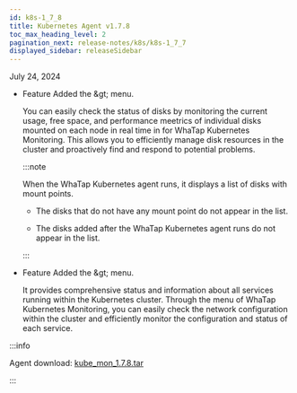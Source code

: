 ```yaml
---
id: k8s-1_7_8
title: Kubernetes Agent v1.7.8
toc_max_heading_level: 2
pagination_next: release-notes/k8s/k8s-1_7_7
displayed_sidebar: releaseSidebar
---
```


July 24, 2024

- <Status>Feature</Status> Added the <Cmdname sid="side_cluster" className="uitext" /> &amp;gt; <Cmdname sid="side_nodeDiskList" className="uitext" /> menu.

  You can easily check the status of disks by monitoring the current usage, free space, and performance meetrics of individual disks mounted on each node in real time in <Cmdname sid="side_nodeDiskList" className="uitext" /> for WhaTap Kubernetes Monitoring. This allows you to efficiently manage disk resources in the cluster and proactively find and respond to potential problems.

  :::note

  When the WhaTap Kubernetes agent runs, it displays a list of disks with mount points.

  - The disks that do not have any mount point do not appear in the list.

  - The disks added after the WhaTap Kubernetes agent runs do not appear in the list.

  :::

- <Status>Feature</Status> Added the <Cmdname sid="side_workload" className="uitext" /> &amp;gt; <Cmdname sid="side_kubeServiceList" className="uitext" /> menu.

  It provides comprehensive status and information about all services running within the Kubernetes cluster. Through the <Cmdname sid="side_kubeServiceList" className="uitext" /> menu of WhaTap Kubernetes Monitoring, you can easily check the network configuration within the cluster and efficiently monitor the configuration and status of each service.

:::info

Agent download: [kube_mon_1.7.8.tar](https://repo.whatap.io/docker/kube_mon_1.7.8.tar)

:::
